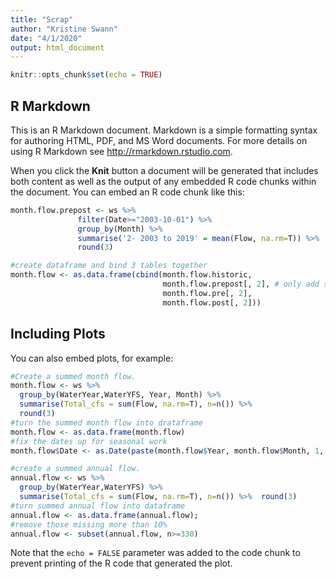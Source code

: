 ```yaml
---
title: "Scrap"
author: "Kristine Swann"
date: "4/1/2020"
output: html_document
---
```


```r
knitr::opts_chunk$set(echo = TRUE)
```

## R Markdown

This is an R Markdown document. Markdown is a simple formatting syntax for authoring HTML, PDF, and MS Word documents. For more details on using R Markdown see <http://rmarkdown.rstudio.com>.

When you click the **Knit** button a document will be generated that includes both content as well as the output of any embedded R code chunks within the document. You can embed an R code chunk like this:

```r
month.flow.prepost <- ws %>%
               filter(Date>="2003-10-01") %>%
               group_by(Month) %>%
               summarise('2- 2003 to 2019' = mean(Flow, na.rm=T)) %>%  
               round(3)

#create dataframe and bind 3 tables together
month.flow <- as.data.frame(cbind(month.flow.historic, 
                                  month.flow.prepost[, 2], # only add second column
                                  month.flow.pre[, 2], 
                                  month.flow.post[, 2])) 
```

## Including Plots

You can also embed plots, for example:

```r

#Create a summed month flow. 
month.flow <- ws %>% 
  group_by(WaterYear,WaterYFS, Year, Month) %>% 
  summarise(Total_cfs = sum(Flow, na.rm=T), n=n()) %>%  
  round(3)
#turn the summed month flow into drataframe 
month.flow <- as.data.frame(month.flow)
#fix the dates up for seasonal work
month.flow$Date <- as.Date(paste(month.flow$Year, month.flow$Month, 1, sep="-"), format = "%Y-%m-%d")

#create a summed annual flow. 
annual.flow <- ws %>%
  group_by(WaterYear,WaterYFS) %>%
  summarise(Total_cfs = sum(Flow, na.rm=T), n=n()) %>%  round(3)
#turn summed annual flow into dataframe
annual.flow <- as.data.frame(annual.flow);  
#remove those missing more than 10%
annual.flow <- subset(annual.flow, n>=330)
```

Note that the `echo = FALSE` parameter was added to the code chunk to prevent printing of the R code that generated the plot.
